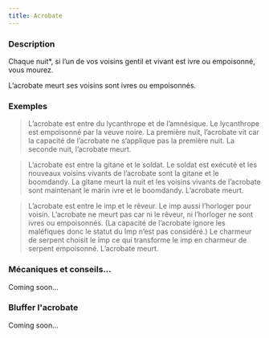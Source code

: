 ```yaml
---
title: Acrobate
---
```



<Role ACROBATE header />

### Description

Chaque nuit*, si l’un de vos voisins gentil et vivant est ivre ou empoisonné, vous mourez.

L’acrobate meurt ses voisins sont ivres ou empoisonnés. 

### Exemples 

> L’acrobate est entre du lycanthrope et de l’amnésique. Le lycanthrope est empoisonné par la veuve noire. La première nuit, l’acrobate vit car la capacité de l’acrobate ne s’applique pas la première nuit. La seconde nuit, l’acrobate meurt.

> L’acrobate est entre la gitane et le soldat. Le soldat est exécuté et les nouveaux voisins vivants de l’acrobate sont la gitane et le boomdandy. La gitane meurt la nuit et les voisins vivants de l’acrobate sont maintenant le marin ivre et le boomdandy. L’acrobate meurt.

> L’acrobate est entre le imp et le rêveur. Le imp aussi l’horloger pour voisin. L’acrobate ne meurt pas car ni le rêveur, ni l’horloger ne sont ivres ou empoisonnés. (La capacité de l’acrobate ignore les maléfiques donc le statut du Imp n’est pas considéré.) Le charmeur de serpent choisit le imp ce qui transforme le imp en charmeur de serpent empoisonné. L’acrobate meurt.

### Mécaniques et conseils...

Coming soon...

### Bluffer l'acrobate

Coming soon...


